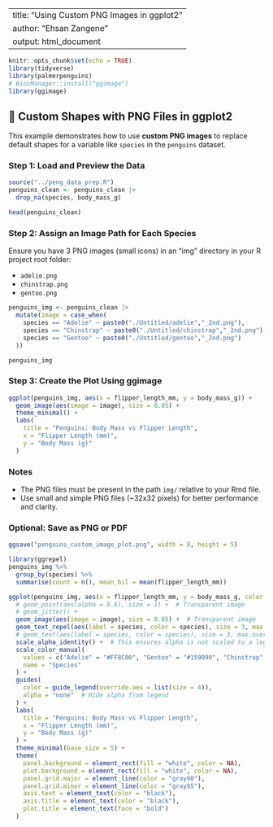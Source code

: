 
---
title: "Using Custom PNG Images in ggplot2"
author: "Ehsan Zangene"
output: html_document
---

```r
knitr::opts_chunk$set(echo = TRUE)
library(tidyverse)
library(palmerpenguins)
# BiocManager::install("ggimage")
library(ggimage)
```

## 🐧 Custom Shapes with PNG Files in ggplot2

This example demonstrates how to use **custom PNG images** to replace default shapes for a variable like `species` in the `penguins` dataset.

### Step 1: Load and Preview the Data

```r
source("../peng_data_prep.R")
penguins_clean <- penguins_clean |> 
  drop_na(species, body_mass_g)

head(penguins_clean)
```

### Step 2: Assign an Image Path for Each Species

Ensure you have 3 PNG images (small icons) in an "img" directory in your R project root folder:

- `adelie.png`
- `chinstrap.png`
- `gentoo.png`

```r
penguins_img <- penguins_clean |> 
  mutate(image = case_when(
    species == "Adelie" ~ paste0("./Untitled/adelie","_2nd.png"),
    species == "Chinstrap" ~ paste0("./Untitled/chinstrap","_2nd.png"),
    species == "Gentoo" ~ paste0("./Untitled/gentoo","_2nd.png")
  ))

penguins_img
```

### Step 3: Create the Plot Using ggimage

```r
ggplot(penguins_img, aes(x = flipper_length_mm, y = body_mass_g)) +
  geom_image(aes(image = image), size = 0.05) +
  theme_minimal() +
  labs(
    title = "Penguins: Body Mass vs Flipper Length",
    x = "Flipper Length (mm)",
    y = "Body Mass (g)"
  )

```

### Notes

- The PNG files must be present in the path `img/` relative to your Rmd file.
- Use small and simple PNG files (~32x32 pixels) for better performance and clarity.

### Optional: Save as PNG or PDF

```r
ggsave("penguins_custom_image_plot.png", width = 8, height = 5)
```

```r
library(ggrepel)
penguins_img %>% 
  group_by(species) %>% 
  summarise(count = n(), mean_bil = mean(flipper_length_mm))

ggplot(penguins_img, aes(x = flipper_length_mm, y = body_mass_g, color = species)) +
  # geom_point(aes(alpha = 0.6), size = 1) +  # Transparent image
  # geom_jitter() +
  geom_image(aes(image = image), size = 0.05) +  # Transparent image
  geom_text_repel(aes(label = species, color = species), size = 3, max.overlaps = 15) +
  # geom_text(aes(label = species, color = species), size = 3, max.overlaps = 20) +
  scale_alpha_identity() +  # This ensures alpha is not scaled to a legend
  scale_color_manual(
    values = c("Adelie" = "#FF8C00", "Gentoo" = "#159090", "Chinstrap" = "#A034F0"),
    name = "Species"
  ) +
  guides(
    color = guide_legend(override.aes = list(size = 4)),
    alpha = "none"  # Hide alpha from legend
  ) +
  labs(
    title = "Penguins: Body Mass vs Flipper Length",
    x = "Flipper Length (mm)",
    y = "Body Mass (g)"
  ) +
  theme_minimal(base_size = 5) +
  theme(
    panel.background = element_rect(fill = "white", color = NA),
    plot.background = element_rect(fill = "white", color = NA),
    panel.grid.major = element_line(color = "gray90"),
    panel.grid.minor = element_line(color = "gray95"),
    axis.text = element_text(color = "black"),
    axis.title = element_text(color = "black"),
    plot.title = element_text(face = "bold")
  )
```

